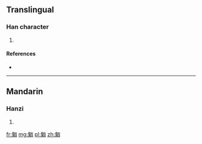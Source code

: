 ==Translingual==

===Han character===
{{Han char|rn=20|rad=勹|as=13|sn=15|four=|canj=心竹竹口 (PHHR)|ids=⿹[[勹]][[躳]]}}

# {{defn|Han|sort=勹13}}

====References====
* {{Han ref|kx=0152.120|dkj=02563|dj=0341.330|hdz=10261.060|uh=5314|ud=21268}}

----

==Mandarin==

===Hanzi===
{{cmn-hanzi|pin=[[qiōng]] ([[qiong1]])|wg=ch'iung<sup>1</sup>}}

# {{defn|lang=cmn|sort=勹13}}

[[fr:匔]]
[[mg:匔]]
[[pl:匔]]
[[zh:匔]]